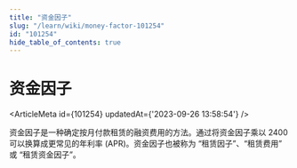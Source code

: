 ```yaml
---
title: "资金因子"
slug: "/learn/wiki/money-factor-101254"
id: "101254"
hide_table_of_contents: true
---
```



# 资金因子

<ArticleMeta id={101254} updatedAt={'2023-09-26 13:58:54'} />
<div className='border-solid border-b border-t-0 my-4 border-[var(--ifm-color-gray-300)]' />

资金因子是一种确定按月付款租赁的融资费用的方法。通过将资金因子乘以 2400 可以换算成更常见的年利率 (APR)。资金因子也被称为 “租赁因子”、“租赁费用” 或 “租赁资金因子”。
